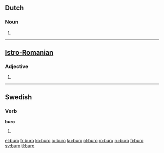 ==Dutch==

===Noun===
{{nl-noun|g=n|buro's|burootje}}
# {{nonstandard spelling of|bureau|lang=nl}}
----

==[[Istro-Romanian]]==

===Adjective===
{{head|ruo|adjective form|g=n}}

# {{neuter of|bur}}

----

==Swedish==

===Verb===
'''buro'''

# {{sv-verb-form-past|bära|plural of=bar}}

[[el:buro]]
[[fr:buro]]
[[ko:buro]]
[[io:buro]]
[[ku:buro]]
[[nl:buro]]
[[ro:buro]]
[[ru:buro]]
[[fi:buro]]
[[sv:buro]]
[[tl:buro]]